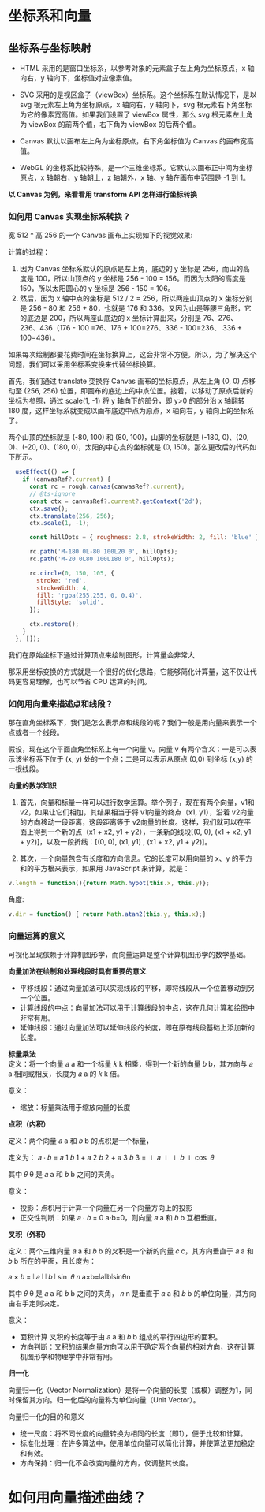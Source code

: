 
# 坐标系和向量  

## 坐标系与坐标映射  

- HTML 采用的是窗口坐标系，以参考对象的元素盒子左上角为坐标原点，x 轴向右，y 轴向下，坐标值对应像素值。  

- SVG 采用的是视区盒子（viewBox）坐标系。这个坐标系在默认情况下，是以 svg 根元素左上角为坐标原点，x 轴向右，y 轴向下，svg 根元素右下角坐标为它的像素宽高值。如果我们设置了 viewBox 属性，那么 svg 根元素左上角为 viewBox 的前两个值，右下角为 viewBox 的后两个值。  

- Canvas 默认以画布左上角为坐标原点，右下角坐标值为 Canvas 的画布宽高值。  

- WebGL 的坐标系比较特殊，是一个三维坐标系。它默认以画布正中间为坐标原点，x 轴朝右，y 轴朝上，z 轴朝外，x 轴、y 轴在画布中范围是 -1 到 1。  

**以 Canvas 为例，来看看用 transform API 怎样进行坐标转换**  

### 如何用 Canvas 实现坐标系转换？  

宽 512 * 高 256 的一个 Canvas 画布上实现如下的视觉效果:  

<Example />

计算的过程：
1. 因为 Canvas 坐标系默认的原点是左上角，底边的 y 坐标是 256，而山的高度是 100，所以山顶点的 y 坐标是 256 - 100 = 156。而因为太阳的高度是 150，所以太阳圆心的 y 坐标是 256 - 150 = 106。
2. 然后，因为 x 轴中点的坐标是 512 / 2 = 256，所以两座山顶点的 x 坐标分别是 256 - 80 和 256 + 80，也就是 176 和 336。又因为山是等腰三角形，它的底边是 200，所以两座山底边的 x 坐标计算出来，分别是 76、276、236、436（176 - 100 =76、176 + 100=276、336 - 100=236、 336 + 100=436）。

如果每次绘制都要花费时间在坐标换算上，这会非常不方便。所以，为了解决这个问题，我们可以采用坐标系变换来代替坐标换算。  

首先，我们通过 translate 变换将 Canvas 画布的坐标原点，从左上角 (0, 0) 点移动至 (256, 256) 位置，即画布的底边上的中点位置。接着，以移动了原点后新的坐标为参照，通过 scale(1, -1) 将 y 轴向下的部分，即 y>0 的部分沿 x 轴翻转 180 度，这样坐标系就变成以画布底边中点为原点，x 轴向右，y 轴向上的坐标系了。  

两个山顶的坐标就是 (-80, 100) 和 (80, 100)，山脚的坐标就是 (-180, 0)、(20, 0)、(-20, 0)、(180, 0)，太阳的中心点的坐标就是 (0, 150)。那么更改后的代码如下所示。  

<Example2 />

``` javascript
  useEffect(() => {
    if (canvasRef?.current) {
      const rc = rough.canvas(canvasRef?.current);
      // @ts-ignore
      const ctx = canvasRef?.current?.getContext('2d');
      ctx.save();
      ctx.translate(256, 256);
      ctx.scale(1, -1);

      const hillOpts = { roughness: 2.8, strokeWidth: 2, fill: 'blue' };

      rc.path('M-180 0L-80 100L20 0', hillOpts);
      rc.path('M-20 0L80 100L180 0', hillOpts);

      rc.circle(0, 150, 105, {
        stroke: 'red',
        strokeWidth: 4,
        fill: 'rgba(255,255, 0, 0.4)',
        fillStyle: 'solid',
      });

      ctx.restore();
    }
  }, []);
```

我们在原始坐标下通过计算顶点来绘制图形，计算量会非常大  

那采用坐标变换的方式就是一个很好的优化思路，它能够简化计算量，这不仅让代码更容易理解，也可以节省 CPU 运算的时间。  

### 如何用向量来描述点和线段？

那在直角坐标系下，我们是怎么表示点和线段的呢？我们一般是用向量来表示一个点或者一个线段。  

假设，现在这个平面直角坐标系上有一个向量 v。向量 v 有两个含义：一是可以表示该坐标系下位于 (x, y) 处的一个点；二是可以表示从原点 (0,0) 到坐标 (x,y) 的一根线段。  

**向量的数学知识**  

1. 首先，向量和标量一样可以进行数学运算。举个例子，现在有两个向量，v1和 v2，如果让它们相加，其结果相当于将 v1向量的终点（x1, y1），沿着 v2向量的方向移动一段距离，这段距离等于 v2向量的长度。这样，我们就可以在平面上得到一个新的点（x1 + x2, y1 + y2），一条新的线段[(0, 0), (x1 + x2, y1 + y2)]，以及一段折线：[(0, 0), (x1, y1) , (x1 + x2, y1 + y2)]。  

2. 其次，一个向量包含有长度和方向信息。它的长度可以用向量的 x、y 的平方和的平方根来表示，如果用 JavaScript 来计算，就是：  

``` javascript
v.length = function(){return Math.hypot(this.x, this.y)};
```  

角度:  

``` javascript
v.dir = function() { return Math.atan2(this.y, this.x);}
```  

### 向量运算的意义  

可视化呈现依赖于计算机图形学，而向量运算是整个计算机图形学的数学基础。  

**向量加法在绘制和处理线段时具有重要的意义**  

- 平移线段：通过向量加法可以实现线段的平移，即将线段从一个位置移动到另一个位置。  
- 计算线段的中点：向量加法可以用于计算线段的中点，这在几何计算和绘图中非常有用。  
- 延伸线段：通过向量加法可以延伸线段的长度，即在原有线段基础上添加新的长度。  

**标量乘法**  
定义：将一个向量 𝑎 a 和一个标量 𝑘 k 相乘，得到一个新的向量 𝑏 b，其方向与 𝑎 a 相同或相反，长度为 𝑎 a 的  𝑘 k 倍。  

意义：  
- 缩放：标量乘法用于缩放向量的长度

**点积（内积）**  

定义：两个向量 𝑎 a 和 𝑏 b 的点积是一个标量，  

定义为： 𝑎 ⋅ 𝑏 = 𝑎 1 𝑏 1 + 𝑎 2 𝑏 2 + 𝑎 3 𝑏 3 = ∣ 𝑎 ∣ ∣ 𝑏 ∣ cos ⁡ 𝜃  

其中 𝜃 θ 是 𝑎 a 和 𝑏 b 之间的夹角。  

意义：  
- 投影：点积用于计算一个向量在另一个向量方向上的投影  
- 正交性判断：如果 𝑎 ⋅ 𝑏 = 0 a⋅b=0，则向量 𝑎 a 和 𝑏 b 互相垂直。  

**叉积（外积）**  

定义：两个三维向量 𝑎 a 和 𝑏 b 的叉积是一个新的向量 𝑐 c，其方向垂直于 𝑎 a 和 𝑏 b 所在的平面，且长度为：  

𝑎 × 𝑏 = ∣ 𝑎 ∣ ∣ 𝑏 ∣ sin ⁡ 𝜃 𝑛 a×b=∣a∣∣b∣sinθn   

其中 𝜃 θ 是 𝑎 a 和 𝑏 b 之间的夹角， 𝑛 n 是垂直于 𝑎 a 和 𝑏 b 的单位向量，其方向由右手定则决定。  

意义：  
- 面积计算 叉积的长度等于由 𝑎 a 和 𝑏 b 组成的平行四边形的面积。  
- 方向判断：叉积的结果向量方向可以用于确定两个向量的相对方向，这在计算机图形学和物理学中非常有用。  

**归一化**  

向量归一化（Vector Normalization）是将一个向量的长度（或模）调整为1，同时保留其方向。归一化后的向量称为单位向量（Unit Vector）。  

向量归一化的目的和意义  
- 统一尺度：将不同长度的向量转换为相同的长度（即1），便于比较和计算。
- 标准化处理：在许多算法中，使用单位向量可以简化计算，并使算法更加稳定和有效。
- 方向保持：归一化不会改变向量的方向，仅调整其长度。

# 如何用向量描述曲线？